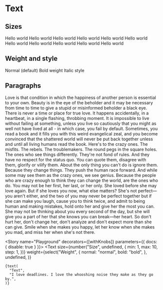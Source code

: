 
<Meta title="MDX|Text" component={Text} />

# Text

<Props of={Text} exclude="theme" />

## Sizes

<Preview>
  <Story name="Size">
    <Stack direction="vertical" gap={3}>
      <Text size={10}>Hello world</Text>
      <Text size={9}>Hello world</Text>
      <Text size={8}>Hello world</Text>
      <Text size={7}>Hello world</Text>
      <Text size={6}>Hello world</Text>
      <Text size={5}>Hello world</Text>
      <Text size={4}>Hello world</Text>
      <Text size={3}>Hello world</Text>
      <Text size={2}>Hello world</Text>
      <Text size={1}>Hello world</Text>
      <Text size={0}>Hello world</Text>
    </Stack>
  </Story>
</Preview>

## Weight and style

<Preview>
  <Story name="Weight and style">
    <Stack direction="vertical" gap={3}>
      <Text size={6}>Normal (default)</Text>
      <Text size={6} bold>Bold weight</Text>
      <Text size={6} italic>Italic style</Text>
    </Stack>
  </Story>
</Preview>

## Paragraphs

<Preview>
  <Story name="Paragraphs">
    <Stack direction="vertical" gap={6}>
      <Text as="p" size={7}>
        Love is that condition in which the happiness of another person is
        essential to your own.
      </Text>
      <Text as="p" size={6}>
        Beauty is in the eye of the beholder and it may be necessary from time
        to time to give a stupid or misinformed beholder a black eye.
      </Text>
      <Text as="p" size={5}>
        There is never a time or place for true love. It happens accidentally,
        in a heartbeat, in a single flashing, throbbing moment.
      </Text>
      <Text as="p" size={4}>
        It is impossible to live without failing at something, unless you live
        so cautiously that you might as well not have lived at all - in which
        case, you fail by default.
      </Text>
      <Text as="p" size={3}>
        Sometimes, you read a book and it fills you with this weird evangelical
        zeal, and you become convinced that the shattered world will never be
        put back together unless and until all living humans read the book.
      </Text>
      <Text as="p" size={2}>
        Here's to the crazy ones. The misfits. The rebels. The troublemakers.
        The round pegs in the square holes. The ones who see things differently.
        They're not fond of rules. And they have no respect for the status quo.
        You can quote them, disagree with them, glorify or vilify them. About
        the only thing you can't do is ignore them. Because they change things.
        They push the human race forward. And while some may see them as the
        crazy ones, we see genius. Because the people who are crazy enough to
        think they can change the world, are the ones who do.
      </Text>
      <Text as="p" size={1}>
        You may not be her first, her last, or her only. She loved before she
        may love again. But if she loves you now, what else matters? She's not
        perfect—you aren't either, and the two of you may never be perfect
        together but if she can make you laugh, cause you to think twice, and
        admit to being human and making mistakes, hold onto her and give her the
        most you can. She may not be thinking about you every second of the day,
        but she will give you a part of her that she knows you can break—her
        heart. So don't hurt her, don't change her, don't analyze and don't
        expect more than she can give. Smile when she makes you happy, let her
        know when she makes you mad, and miss her when she's not there.
      </Text>
    </Stack>
  </Story>
</Preview>

<Story name="Playground" decorators={[withKnobs]} parameters={{ docs: { disable: true } }}>
  <Text
    size={number("Size", undefined, {
      min: 1,
      max: 10,
      step: 1,
    })}
    weight={select("Weight", {
        normal: "normal",
        bold: "bold",
      },
      undefined,
    )}
  >
    {text(
      "Text",
      "I love deadlines. I love the whooshing noise they make as they go by.",
    )}
  </Text>
</Story>
